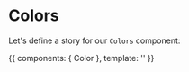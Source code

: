 

<Meta title="Core|Colors" component={Color} />

# Colors

Let's define a story for our `Colors` component:

<Story name="all">
  {{
    components: { Color },
    template: '<color />'
  }}
</Story>
